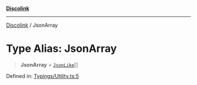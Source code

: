 [**Discolink**](../README.md)

***

[Discolink](../globals.md) / JsonArray

# Type Alias: JsonArray

> **JsonArray** = [`JsonLike`](JsonLike.md)[]

Defined in: [Typings/Utility.ts:5](https://github.com/Archayu/discolink/blob/ddfd70ea55cc6996bf3567765f64fb3824cd3f79/src/Typings/Utility.ts#L5)
